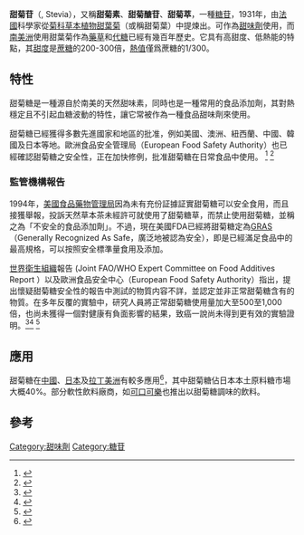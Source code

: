 {{Chembox
|  ImageFile = Stevioside.svg
|  ImageSize = 250px
|  ImageAlt = 
|  IUPACName = 13-[(2-O-beta-D-Glucopyranosyl-alpha-D-glucopyranosyl)oxy]kaur-16-en-18-oic acid beta-D-glucopyranosyl ester
|  OtherNames = 
| Section1 = {{Chembox Identifiers
|  CASNo = 57817-89-7
|  EINECS = 260-975-5
|  PubChem = 442089
|  UNII = 0YON5MXJ9P
|  ChemSpiderID = 390625
|  KEGG = C09189
|  ChEBI = 9271
|  ChEMBL = 444122
|  SMILES = C[C@@]12CCC[C@@]([C@H]1CC[C@]34[C@H]2CC[C@](C3)(C(=C)C4)O[C@H]5[C@@H]([C@H]([C@@H]([C@H](O5)CO)O)O)O[C@H]6[C@@H]([C@H]([C@@H]([C@H](O6)CO)O)O)O)(C)C(=O)O[C@H]7[C@@H]([C@H]([C@@H]([C@H](O7)CO)O)O)O
|  InChI = 1S/C38H60O18/c1-16-11-37-9-5-20-35(2,7-4-8-36(20,3)34(50)55-32-29(49)26(46)23(43)18(13-40)52-32)21(37)6-10-38(16,15-37)56-33-30(27(47)24(44)19(14-41)53-33)54-31-28(48)25(45)22(42)17(12-39)51-31/h17-33,39-49H,1,4-15H2,2-3H3/t17-,18-,19-,20+,21+,22-,23-,24-,25+,26+,27+,28-,29-,30-,31+,32+,33+,35-,36-,37-,38+/m1/s1
 }}
| Section2 = {{Chembox Properties
|  C=38|H=60|O=18 
|  MolarMass = 804.8722
|  Appearance = white powder
|  Density = 
|  MeltingPt = 
|  BoilingPt = 
|  Solubility = 
 }}
| Section3 = {{Chembox Hazards
|  MainHazards = 
|  FlashPt = 
|  AutoignitionPt = 
 }}
}}

'''甜菊苷'''（{{lang-en|Stevioside}}, Stevia），又稱'''甜菊素'''、'''甜菊醣苷'''、'''甜菊萃'''，一種[[糖苷|糖苷]]，1931年，由[[法國|法國]]科學家從[[菊科|菊科]][[草本植物|草本植物]][[甜葉菊|甜葉菊]]（或稱甜菊葉）中提煉出。可作為[[甜味劑|甜味劑]]使用，而[[南美洲|南美洲]]使用甜葉菊作為[[藥草|藥草]]和[[代糖|代糖]]已經有幾百年歷史。它具有高甜度、低熱能的特點，其[[甜度|甜度]]是[[蔗糖|蔗糖]]的200-300倍，[[熱值|熱值]]僅爲蔗糖的1/300。

==特性==
甜菊糖是一種源自於南美的天然甜味素，同時也是一種常用的食品添加劑，其對熱穩定且不引起血糖波動的特性，讓它常被作為一種食品甜味劑來使用。

甜菊糖已經獲得多數先進國家和地區的批准，例如美國、澳洲、紐西蘭、中國、韓國及日本等地。歐洲食品安全管理局（European Food Safety Authority）也已經確認甜菊糖之安全性，正在加快修例，批准甜菊糖在日常食品中使用。 <ref name="EFSA">{{Cite web |url=http://www.efsa.europa.eu/en/press/news/ans100414.htm |title=存档副本 |access-date=2011-06-24 |archive-date=2015-08-01 |archive-url=https://web.archive.org/web/20150801110725/http://www.efsa.europa.eu/en/press/news/ans100414.htm |dead-url=no }}</ref> <ref name="fgjhjyjty">{{cite web |url=http://www.cfs.gov.hk/tc_chi/programme/programme_rafs/programme_rafs_fa_02_04.html |title=風險簡訊：食物中的甜菊醇糖苷 |publisher=[[食物安全中心|香港食物安全中心]] |date=2010-08 |accessdate=2011-04-10 |language=zh-hant |archive-date=2019-11-08 |archive-url=https://web.archive.org/web/20191108083737/https://www.cfs.gov.hk/tc_chi/programme/programme_rafs/programme_rafs_fa_02_04.html |dead-url=no }}</ref>

===監管機構報告===
1994年，[[美國食品藥物管理局|美國食品藥物管理局]]因為未有充份証據証實甜菊糖可以安全食用，而且接獲舉報，投訴天然草本茶未經許可就使用了甜菊糖草，而禁止使用甜菊糖，並稱之為「不安全的食品添加劑」。不過，現在美國FDA已經將甜菊糖定為[[GRAS|GRAS]]（Generally Recognized As Safe，廣泛地被認為安全），即是已經滿足食品中的最高規格，可以按照安全標準量食用及添加。
{{seealso|阿斯巴甜}}

[[世界衛生組織|世界衛生組織]]報告 (Joint FAO/WHO Expert Committee on Food Additives Report ）以及歐洲食品安全中心（European Food Safety Authority）指出，提出懷疑甜菊糖安全性的報告中測試的物質内容不詳，並認定並非正常甜菊糖含有的物質。在多年反覆的實驗中，研究人員將正常甜菊糖使用量加大至500至1,000倍，也尚未獲得一個對健康有負面影響的結果，致癌一說尚未得到更有效的實驗證明。<ref>{{Cite web |url=http://whqlibdoc.who.int/trs/WHO_TRS_952_eng.pdf |title=p.52 "Evaluation of Certain Food Additives" WHO Technical Report Series 952 |access-date=2011-06-24 |archive-date=2015-04-13 |archive-url=https://web.archive.org/web/20150413013831/http://whqlibdoc.who.int/trs/who_trs_952_eng.pdf |dead-url=no }}</ref><ref>{{Cite web |url=http://www.efsa.europa.eu/en/press/news/ans100414.htm |title=EFSA Press Release |access-date=2011-06-24 |archive-date=2015-08-01 |archive-url=https://web.archive.org/web/20150801110725/http://www.efsa.europa.eu/en/press/news/ans100414.htm |dead-url=no }}</ref>
<ref>{{Cite web |url=http://www.inchem.org/documents/jecfa/jecmono/v042je07.htm |title=安全性評估報告 |access-date=2009-11-28 |archive-date=2021-03-09 |archive-url=https://web.archive.org/web/20210309141705/http://www.inchem.org/documents/jecfa/jecmono/v042je07.htm |dead-url=no }}</ref>

== 應用 ==
甜菊糖在[[中國|中國]]、[[日本|日本]]及[[拉丁美洲|拉丁美洲]]有較多應用<ref name = "EC">{{cite web | author = Scientific Committee on Food | publisher = The European Commission | title = Opinion On Stevioside as a Sweetener | url = https://ec.europa.eu/food/sites/food/files/safety/docs/sci-com_scf_out34_en.pdf | date = 17 June 1999 | access-date = 2018-06-25 | archive-date = 2019-06-27 | archive-url = https://web.archive.org/web/20190627152208/https://ec.europa.eu/food/sites/food/files/safety/docs/sci-com_scf_out34_en.pdf | dead-url = no }}</ref>，其中甜菊糖佔日本本土原料糖市場大概40%。部分軟性飲料廠商，如[[可口可樂|可口可樂]]也推出以甜菊糖調味的飲料。

==參考==
<references/>

[[Category:甜味劑|Category:甜味劑]]
[[Category:糖苷|Category:糖苷]]